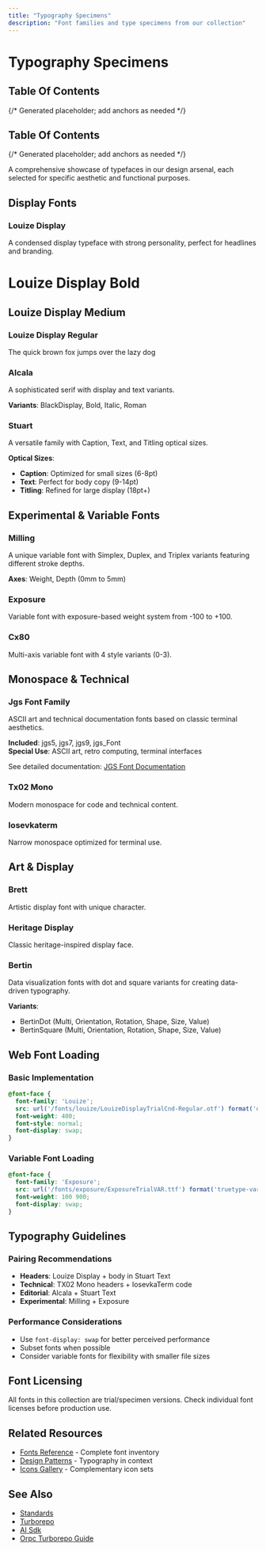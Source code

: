 ```yaml
---
title: "Typography Specimens"
description: "Font families and type specimens from our collection"
---
```


# Typography Specimens

## Table Of Contents

{/* Generated placeholder; add anchors as needed */}

## Table Of Contents

{/* Generated placeholder; add anchors as needed */}

A comprehensive showcase of typefaces in our design arsenal, each selected for specific aesthetic and functional purposes.

## Display Fonts

### Louize Display
A condensed display typeface with strong personality, perfect for headlines and branding.

<div className="type-specimen" style={{ marginTop: '2rem', marginBottom: '3rem' }}>
  <h1 style={{ fontFamily: 'LouizeDisplayTrialCnd-Bold', fontSize: '4rem', lineHeight: 1.1 }}>Louize Display Bold</h1>
  <h2 style={{ fontFamily: 'LouizeDisplayTrialCnd-Medium', fontSize: '3rem', lineHeight: 1.2 }}>Louize Display Medium</h2>
  <h3 style={{ fontFamily: 'LouizeDisplayTrialCnd-Regular', fontSize: '2.5rem', lineHeight: 1.2 }}>Louize Display Regular</h3>
  <p style={{ fontFamily: 'LouizeDisplayTrialCnd-Regular', fontSize: '1.5rem', marginTop: '1rem' }}>
    The quick brown fox jumps over the lazy dog
  </p>
</div>

### Alcala
A sophisticated serif with display and text variants.

**Variants**: BlackDisplay, Bold, Italic, Roman

### Stuart
A versatile family with Caption, Text, and Titling optical sizes.

**Optical Sizes**:
- **Caption**: Optimized for small sizes (6-8pt)
- **Text**: Perfect for body copy (9-14pt)  
- **Titling**: Refined for large display (18pt+)

## Experimental & Variable Fonts

### Milling
A unique variable font with Simplex, Duplex, and Triplex variants featuring different stroke depths.

**Axes**: Weight, Depth (0mm to 5mm)

### Exposure
Variable font with exposure-based weight system from -100 to +100.

### Cx80
Multi-axis variable font with 4 style variants (0-3).

## Monospace & Technical

### Jgs Font Family
ASCII art and technical documentation fonts based on classic terminal aesthetics.

**Included**: jgs5, jgs7, jgs9, jgs_Font  
**Special Use**: ASCII art, retro computing, terminal interfaces

See detailed documentation: [JGS Font Documentation](/design/fonts/jgs)

### Tx02 Mono
Modern monospace for code and technical content.

### Iosevkaterm
Narrow monospace optimized for terminal use.

## Art & Display

### Brett
Artistic display font with unique character.

### Heritage Display
Classic heritage-inspired display face.

### Bertin
Data visualization fonts with dot and square variants for creating data-driven typography.

**Variants**:
- BertinDot (Multi, Orientation, Rotation, Shape, Size, Value)
- BertinSquare (Multi, Orientation, Rotation, Shape, Size, Value)

## Web Font Loading

### Basic Implementation
```css
@font-face {
  font-family: 'Louize';
  src: url('/fonts/louize/LouizeDisplayTrialCnd-Regular.otf') format('opentype');
  font-weight: 400;
  font-style: normal;
  font-display: swap;
}
```

### Variable Font Loading
```css
@font-face {
  font-family: 'Exposure';
  src: url('/fonts/exposure/ExposureTrialVAR.ttf') format('truetype-variations');
  font-weight: 100 900;
  font-display: swap;
}
```

## Typography Guidelines

### Pairing Recommendations
- **Headers**: Louize Display + body in Stuart Text
- **Technical**: TX02 Mono headers + IosevkaTerm code
- **Editorial**: Alcala + Stuart Text
- **Experimental**: Milling + Exposure

### Performance Considerations
- Use `font-display: swap` for better perceived performance
- Subset fonts when possible
- Consider variable fonts for flexibility with smaller file sizes

## Font Licensing
All fonts in this collection are trial/specimen versions. Check individual font licenses before production use.

## Related Resources
- [Fonts Reference](/design/fonts-reference) - Complete font inventory
- [Design Patterns](/design/design-patterns) - Typography in context
- [Icons Gallery](/design/icons) - Complementary icon sets

## See Also

- [Standards](/architecture/standards)
- [Turborepo](/tools/stack/turborepo)
- [AI Sdk](/tools/stack/ai-sdk)
- [Orpc Turborepo Guide](/tools/integrations/orpc-turborepo-guide)

